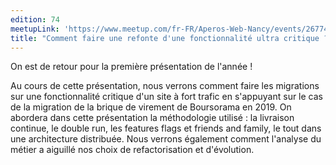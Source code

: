```yaml
---
edition: 74
meetupLink: 'https://www.meetup.com/fr-FR/Aperos-Web-Nancy/events/267746190/'
title: "Comment faire une refonte d'une fonctionnalité ultra critique ?"
---
```


On est de retour pour la première présentation de l'année !

Au cours de cette présentation, nous verrons comment faire les migrations sur une fonctionnalité critique d'un site à fort trafic en s'appuyant sur le cas de la migration de la brique de virement de Boursorama en 2019.
On abordera dans cette présentation la méthodologie utilisé : la livraison continue, le double run, les features flags et friends and family, le tout dans une architecture distribuée. Nous verrons également comment l'analyse du métier a aiguillé nos choix de refactorisation et d'évolution.